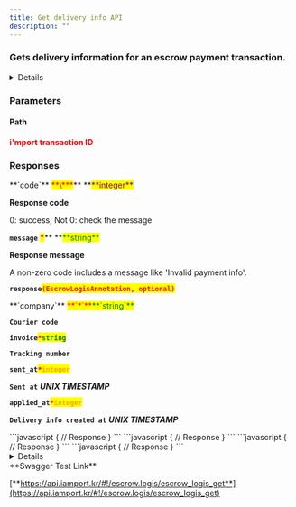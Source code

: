 ```yaml
---
title: Get delivery info API
description: ""
---
```




### Gets delivery information for an escrow payment transaction.

<Details>
<p slot="summary"><strong>Supported PGs</strong></p>

- KG INICIS
- NHN KCP
- PAYJOA (Daou)

</Details>

<Swagger method="get" path="/escrows/logis/{imp_uid}" baseUrl="https://api.iamport.kr" summary="Gets delivery information for an escrow payment transaction.">
<SwaggerDescription>

</SwaggerDescription>

### Parameters

#### Path

<SwaggerParameter name="imp_uid" type="String" required="true">
<mark style="color:red;">

**i'mport transaction ID**

</mark>

</SwaggerParameter>

### Responses

<SwaggerResponse status="200: OK" description="Success">
<Tabs>
<Tab title="EscrowLogisResponse">
**`code`** <mark style="color:red;">**\***</mark>** **<mark style="color:purple;">**integer**</mark>

**Response code**

0: success, Not 0: check the message

**`message`** <mark style="color:red;">**\***</mark>\*\* **<mark style="color:green;">**string\*\*</mark>

**Response message**

A non-zero code includes a message like 'Invalid payment info'.

**`response`**<mark style="color:red;">**`(EscrowLogisAnnotation, optional)`**</mark>

</Tab>
</Tabs>

<Tabs>
<Tab title="EscrowLogisAnnotation">
**`company`** <mark style="color:red;">**`*`**</mark><mark style="color:green;">**`string`**</mark>

**`Courier code`**

**`invoice`**<mark style="color:red;">**`*`**</mark><mark style="color:green;">**`string`**</mark>

**`Tracking number`**

**`sent_at`**<mark style="color:red;">**`*`**</mark><mark style="color:orange;">**`integer`**</mark>

**`Sent at`** _**UNIX TIMESTAMP**_

**`applied_at`**_<mark style="color:red;">**`*`**</mark>_<mark style="color:orange;">**`integer`**</mark>

**`Delivery info created at`** _**UNIX TIMESTAMP**_

</Tab>
</Tabs>

</SwaggerResponse>

<SwaggerResponse status="400: Bad Request" description="Missing parameter (varies by PG) or request not supported by specified PG">
```javascript
{
    // Response
}
```

</SwaggerResponse>

<SwaggerResponse status="401: Unauthorized" description="Missing or invalid access token">
```javascript
{
    // Response
}
```

</SwaggerResponse>

<SwaggerResponse status="404: Not Found" description="No result found">
```javascript
{
    // Response
}
```

</SwaggerResponse>

<SwaggerResponse status="500: Internal Server Error" description="Server error">
```javascript
{
    // Response
}
```

</SwaggerResponse>

</Swagger>

<Details>
<p slot="summary">Response Model Schema</p>

```json
{
  "code": 0,
  "message": "string",
  "response": {
    "company": "string",
    "invoice": "string",
    "sent_at": 0,
    "applied_at": 0
  }
}
```

</Details>

<Hint style="success">
**Swagger Test Link**

[**https://api.iamport.kr/#!/escrow.logis/escrow_logis_get**](https://api.iamport.kr/#!/escrow.logis/escrow_logis_get)

</Hint>
